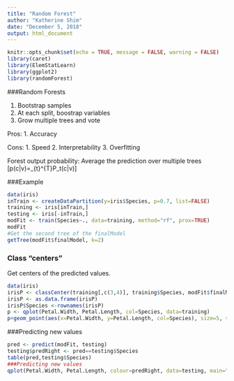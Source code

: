 ```yaml
---
title: "Random Forest"
author: "Katherine Shim"
date: "December 5, 2018"
output: html_document
---
```


```r
knitr::opts_chunk$set(echo = TRUE, message = FALSE, warning = FALSE)
library(caret)
library(ElemStatLearn)
library(ggplot2)
library(randomForest)
```

###Random Forests

1. Bootstrap samples
2. At each split, boostrap variables
3. Grow multiple trees and vote
  
Pros:
1. Accuracy
  
Cons:
1. Speed
2. Interpretability
3. Overfitting  

Forest output probability: Average the prediction over multiple trees
\[p(c|v)=\frac{1}{T}\sum_{t}^{T}P_t(c|v)\]

###Example
```r
data(iris)
inTrain <- createDataPartition(y=iris$Species, p=0.7, list=FALSE)
training <- iris[inTrain,]
testing <- iris[-inTrain,]
modFit <- train(Species~., data=training, method="rf", prox=TRUE)
modFit
#Get the second tree of the finalModel
getTree(modFit$finalModel, k=2)
```


### Class "centers"
Get centers of the predicted values.
```r
data(iris)
irisP <- classCenter(training[,c(3,4)], training$Species, modFit$finalModel$prox)
irisP <- as.data.frame(irisP)
irisP$Species <-rownames(irisP)
p <- qplot(Petal.Width, Petal.Length, col=Species, data=training)
p+geom_point(aes(x=Petal.Width, y=Petal.Length, col=Species), size=5, shape=4, data=irisP)
```

###Predicting new values
```r
pred <- predict(modFit, testing)
testing$predRight <- pred==testing$Species
table(pred,testing$Species)
###Predicting new values
qplot(Petal.Width, Petal.Length, colour=predRight, data=testing, main="newdata Predictions")
```